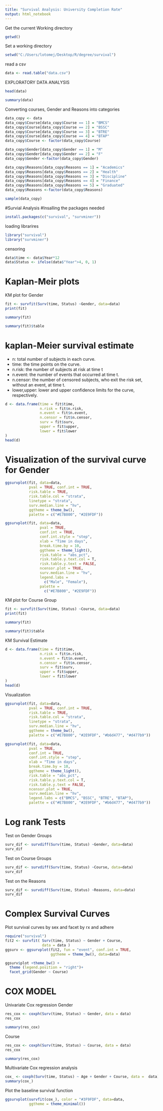 ---
title: "Survival Analysis: University Completion Rate"
output: html_notebook
---

Get the current Working directory 
```{r}
getwd()
```
Set a working directory 
```{r}
setwd("C:/Users/lotomej/Desktop/R/degree/survival")
```
read a csv
```{r}
data <- read.table("data.csv")
```

EXPLORATORY DATA ANALYSIS
```{r}
head(data)
```
```{r}
summary(data)
```

Converting courses, Gender and Reasons into categories
```{r}
data_copy <- data
data_copy$Course[data_copy$Course == 1] = "BMCS"
data_copy$Course[data_copy$Course == 2] = "BSSC"
data_copy$Course[data_copy$Course == 3] = "BTRE"
data_copy$Course[data_copy$Course == 4] = "BTAP"
data_copy$Course <- factor(data_copy$Course)

data_copy$Gender[data_copy$Gender == 1] = "M"
data_copy$Gender[data_copy$Gender == 2] = "F"
data_copy$Gender <-factor(data_copy$Gender)

data_copy$Reasons[data_copy$Reasons == 1] = "Academics"
data_copy$Reasons[data_copy$Reasons == 2] = "Health"
data_copy$Reasons[data_copy$Reasons == 3] = "Discipline"
data_copy$Reasons[data_copy$Reasons == 4] = "Finance"
data_copy$Reasons[data_copy$Reasons == 5] = "Graduated"
data_copy$Reasons <-factor(data_copy$Reasons)

sample(data_copy)
```

#Survial Analysis
#Insalling the packages needed
```{r}
install.packages(c("survival", "survminer"))
```
loading librarires
```{r}
library("survival")
library("survminer")
```
censoring 
```{r}
data$time <- data$Year*12
data$Status <- ifelse(data$"Year">4, 0, 1)
```

# Kaplan-Meir plots
KM plot for Gender
```{r}
fit <- survfit(Surv(time, Status) ~Gender, data=data)
print(fit)
```

```{r}
summary(fit)
```
```{r}
summary(fit)$table
```
# kaplan-Meier survival estimate
* n: total number of subjects in each curve.
* time: the time points on the curve.
* n.risk: the number of subjects at risk at time t
* n.event: the number of events that occurred at time t.
* n.censor: the number of censored subjects, who exit the risk set, without an event, at time t.
* lower,upper: lower and upper confidence limits for the curve, respectively.
```{r}
d <- data.frame(time = fit$time,
                n.risk = fit$n.risk,
                n.event = fit$n.event,
                n.censor = fit$n.censor,
                surv = fit$surv,
                upper = fit$upper,
                lower = fit$lower
)
head(d)
```
# Visualization of the survival curve for Gender
```{r}
ggsurvplot(fit, data=data,
           pval = TRUE, conf.int = TRUE,
           risk.table = TRUE,
           risk.table.col = "strata",
           linetype = "strata", 
           surv.median.line = "hv",
           ggtheme = theme_bw(),
           palette = c("#E7B800", "#2E9FDF"))

ggsurvplot(fit, data=data,                    
                pval = TRUE,            
                conf.int = TRUE,         
                conf.int.style = "step",  
                xlab = "Time in days",   
                break.time.by = 10,     
                ggtheme = theme_light(), 
                risk.table = "abs_pct",  
                risk.table.y.text.col = T,
                risk.table.y.text = FALSE,
                ncensor.plot = TRUE,      
                surv.median.line = "hv",  
                legend.labs = 
                  c("Male", "Female"),    
                palette = 
                  c("#E7B800", "#2E9FDF"))
```
KM plot for Course Group
```{r}
fit <- survfit(Surv(time, Status) ~Course, data=data)
print(fit)
```

```{r}
summary(fit)
```

```{r}
summary(fit)$table
```

KM Survival Estimate
```{r}
d <- data.frame(time = fit$time,
                n.risk = fit$n.risk,
                n.event = fit$n.event,
                n.censor = fit$n.censor,
                surv = fit$surv,
                upper = fit$upper,
                lower = fit$lower
)
head(d)
```

Visualization
```{r}
ggsurvplot(fit, data=data,
           pval = TRUE, conf.int = TRUE,
           risk.table = TRUE, 
           risk.table.col = "strata",
           linetype = "strata", 
           surv.median.line = "hv",
           ggtheme = theme_bw(), 
           palette = c("#E7B800", "#2E9FDF", "#b6d477", "#d477b9"))

ggsurvplot(fit, data=data,                    
           pval = TRUE,            
           conf.int = TRUE,         
           conf.int.style = "step",  
           xlab = "Time in days",   
           break.time.by = 10,     
           ggtheme = theme_light(), 
           risk.table = "abs_pct",  
           risk.table.y.text.col = T,
           risk.table.y.text = FALSE,
           ncensor.plot = TRUE,      
           surv.median.line = "hv",  
           legend.labs = c("BMCS", "BSSC", "BTRE", "BTAP"),    
           palette = c("#E7B800", "#2E9FDF", "#b6d477", "#d477b9"))
```

# Log rank Tests 
Test on Gender Groups
```{r}
surv_dif <- survdiff(Surv(time, Status) ~Gender, data=data)
surv_dif
```

Test on Course Groups
```{r}
surv_dif <- survdiff(Surv(time, Status) ~Course, data=data)
surv_dif
```

Test on the Reasons
```{r}
surv_dif <- survdiff(Surv(time, Status) ~Reasons, data=data)
surv_dif
```

# Complex Survival Curves
Plot survival curves by sex and facet by rx and adhere
```{r}
require("survival")
fit2 <- survfit( Surv(time, Status) ~ Gender + Course,
                 data = data )
ggsurv <- ggsurvplot(fit2, fun = "event", conf.int = TRUE,
                     ggtheme = theme_bw(), data=data)

ggsurv$plot +theme_bw() + 
  theme (legend.position = "right")+
  facet_grid(Gender ~ Course)
```

# COX MODEL 
Univariate Cox regression
Gender
```{r}
res_cox <- coxph(Surv(time, Status) ~ Gender, data = data)
res_cox
```
```{r}
summary(res_cox)
```

Course
```{r}
res_cox <- coxph(Surv(time, Status) ~ Course, data = data)
res_cox
```

```{r}
summary(res_cox)
```

Multivariate Cox regression analysis
```{r}
cox_ <- coxph(Surv(time, Status) ~ Age + Gender + Course, data =  data)
summary(cox_)
```

Plot the baseline survival function
```{r}
ggsurvplot(survfit(cox_), color = "#3F9FDF", data=data,
           ggtheme = theme_minimal())
```







































